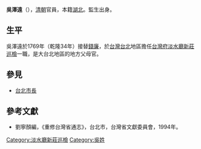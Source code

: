'''吳澤遠'''（{{bd|？||？||}}），[[清朝|清朝]]官員，本籍[[湖北|湖北]]。監生出身。

== 生平 ==
吳澤遠於1769年（乾隆34年）接替[[錢廉|錢廉]]，於[[台灣|台灣]][[台北|台北]]地區擔任[[台灣府|台灣府]][[淡水廳|淡水廳]][[新莊巡檢|新莊巡檢]]一職，是大台北地區的地方父母官。

==參見==
*[[台北市長|台北市長]]

==參考文獻==
*劉寧顏編，《重修台灣省通志》，台北市，台灣省文獻委員會，1994年。

{{start box}}
{{s-off}}
{{s-before|[[錢廉|錢廉]]}}
{{s-title|[[新莊巡檢|新莊巡檢]]|1769年上任}}
{{s-after|[[沈含章|沈含章]]}}
{{end box}}

{{DEFAULTSORT:Wu吳澤遠}}
[[Category:淡水廳新莊巡檢|Category:淡水廳新莊巡檢]]
[[Category:吳姓|Category:吳姓]]